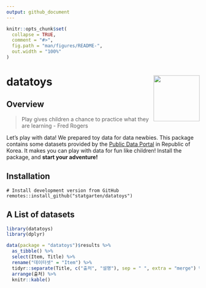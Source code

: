 ```yaml
---
output: github_document
---
```


<!-- README.md is generated from README.Rmd. Please edit that file -->

```r
knitr::opts_chunk$set(
  collapse = TRUE,
  comment = "#>",
  fig.path = "man/figures/README-",
  out.width = "100%"
)
```

# datatoys <img src="man/figures/logo.png" align="right" width="120" />

## Overview

> Play gives children a chance to practice what they are learning 
> - Fred Rogers

Let's play with data! We prepared toy data for data newbies. This package contains some datasets provided by the [Public Data Portal](https://data.go.kr) in Republic of Korea. It makes you can play with data for fun like children! Install the package, and **start your adventure!**

## Installation

```
# Install development version from GitHub
remotes::install_github("statgarten/datatoys")
```

## A List of datasets
```r
library(datatoys)
library(dplyr)

data(package = "datatoys")$results %>%
  as_tibble() %>%
  select(Item, Title) %>%
  rename("데이터셋" = "Item") %>%
  tidyr::separate(Title, c("출처", "설명"), sep = " ", extra = "merge") %>%
  arrange(출처) %>%
  knitr::kable()
```

